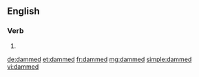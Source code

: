 ==English==

===Verb===
{{head|en}}

# {{en-past of|dam}}

[[de:dammed]]
[[et:dammed]]
[[fr:dammed]]
[[mg:dammed]]
[[simple:dammed]]
[[vi:dammed]]